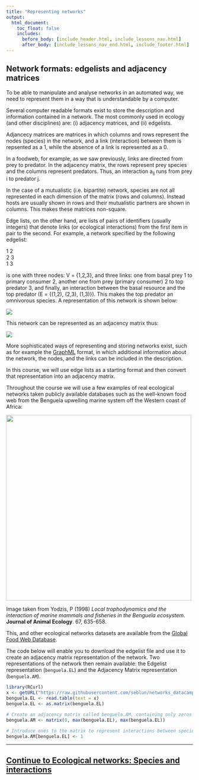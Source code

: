 ```yaml
---
title: "Representing networks"
output:
  html_document:
    toc_float: false
    includes:
      before_body: [include_header.html, include_lessons_nav.html]
      after_body: [include_lessons_nav_end.html, include_footer.html]
---
```


## Network formats: edgelists and adjacency matrices

To be able to manipulate and analyse networks in an automated way, we need to represent them in a way that is understandable by a computer.

Several computer readable formats exist to store the description and information contained in a network. The most commonly used in ecology (and other disciplines) are: (i) adjacency matrices, and (ii) edgelists.

Adjancecy matrices are matrices in which columns and rows represent the nodes (species) in the network, and a link (interaction) between them is repsented as a 1, while the absence of a link is represented as a 0.

In a foodweb, for example, as we saw previously, links are directed from prey to predator. In the adjacency matrix, the rows represent prey species and the columns represent predators. Thus, an interaction a<sub>ij</sub> runs from prey i to predator j.

In the case of a mutualistic (i.e. bipartite) network, species are not all represented in each dimension of the matrix (rows and columns). Instead hosts are usually shown in rows and their mutualistic partners are shown in columns. This makes these matrices non-square.

Edge lists, on the other hand, are lists of pairs of identifiers (usually integers) that denote links (or ecological interactions) from the first item in pair to the second. For example, a network specified by the following edgelist: 

1 2 <br>
2 3 <br>
1 3 <br>

is one with three nodes: V = {1,2,3}, and three links: one from basal prey 1 to primary consumer 2, another one from prey (primary consumer) 2 to top predator 3, and finally, an interaction between the basal resource and the top predator (E = {(1,2), (2,3), (1,3)}). This makes the top predator an omnivorous species. A representation of this network is shown below:

![](lesson-images/net1.png)

This network can be represented as an adjacency matrix thus:

![](lesson-images/matrix.png)

More sophisticated ways of representing and storing networks exist, such as for example the [GraphML](http://graphml.graphdrawing.org) format, in which additional information about the network, the nodes, and the links can be included in the description.

In this course, we will use edge lists as a starting format and then convert that representation into an adjacency matrix.

Throughout the course we will use a few examples of real ecological networks taken publicly available databases such as the well-known food web from the Benguela upwelling marine system off the Western coast of Africa:


![](lesson-images/benguela.png){height=500px}

Image taken from Yodzis, P (1998) *Local trophodynamics and the interaction of marine mammals and fisheries in the Benguela ecosystem*. **Journal of Animal Ecology**. 67, 635-658.

This, and other ecological networks datasets are available from the [Global Food Web Database](https://www.globalwebdb.com/).

The code below will enable you to download the edgelist file and use it to create an adjacency matrix representation of the network. Two representations of the network then remain available: the Edgelist representation (`benguela.EL`) and the Adjacency Matrix representation (`benguela.AM`).

```r
library(RCurl)
x <- getURL("https://raw.githubusercontent.com/seblun/networks_datacamp/master/datasets/benguela.tro")
benguela.EL <- read.table(text = x) 
benguela.EL <- as.matrix(benguela.EL)
```


```r
# Create an adjacency matrix called benguela.AM, containing only zeros
benguela.AM <- matrix(0, max(benguela.EL), max(benguela.EL))

# Introduce ones to the matrix to represent interactions between species
benguela.AM[benguela.EL] <- 1
```


***
## [Continue to Ecological networks: Species and interactions](lesson-3.html){.continue-link}
